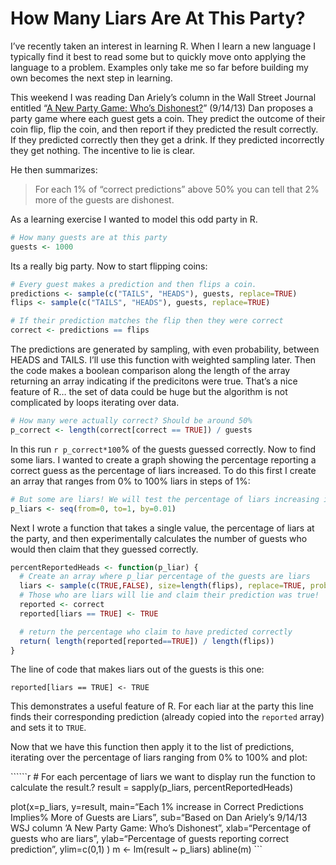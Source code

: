 How Many Liars Are At This Party?
========================================================

I've recently taken an interest in learning R. When I learn a new language I typically find it best to read some but to quickly move onto applying the language to a problem. Examples only take me so far before building my own becomes the next step in learning.

This weekend I was reading Dan Ariely's column in the Wall Street Journal entitled "[A New Party Game: Who's Dishonest?](http://online.wsj.com/article/SB10001424127887324094704579068960871433566.html)" (9/14/13) Dan proposes a party game where each guest gets a coin. They predict the outcome of their coin flip, flip the coin, and then report if they predicted the result correctly. If they predicted correctly then they get a drink. If they predicted incorrectly they get nothing. The incentive to lie is clear.

He then summarizes:

> For each 1% of "correct predictions" above 50% you can tell that 2% more of the guests are dishonest.

As a learning exercise I wanted to model this odd party in R.

```r
# How many guests are at this party
guests <- 1000
```

Its a really big party. Now to start flipping coins:

```r
# Every guest makes a prediction and then flips a coin.
predictions <- sample(c("TAILS", "HEADS"), guests, replace=TRUE)
flips <- sample(c("TAILS", "HEADS"), guests, replace=TRUE)

# If their prediction matches the flip then they were correct
correct <- predictions == flips
```

The predictions are generated by sampling, with even probability, between HEADS and TAILS. I'll use this function with weighted sampling later. Then the code makes a boolean comparison along the length of the array returning an array indicating if the predicitons were true. That's a nice feature of R... the set of data could be huge but the algorithm is not complicated by loops iterating over data.

```r
# How many were actually correct? Should be around 50%
p_correct <- length(correct[correct == TRUE]) / guests
```

In this run ```r p_correct*100```% of the guests guessed correctly. Now to find some liars. I wanted to create a graph showing the percentage reporting a correct guess as the percentage of liars increased. To do this first I create an array that ranges from 0% to 100% liars in steps of 1%:

```r
# But some are liars! We will test the percentage of liars increasing in 1% increments
p_liars <- seq(from=0, to=1, by=0.01)
```

Next I wrote a function that takes a single value, the percentage of liars at the party, and then experimentally calculates the number of guests who would then claim that they guessed correctly.

```r
percentReportedHeads <- function(p_liar) {
  # Create an array where p_liar percentage of the guests are liars
  liars <- sample(c(TRUE,FALSE), size=length(flips), replace=TRUE, prob=c(p_liar, 1 - p_liar))
  # Those who are liars will lie and claim their prediction was true!
  reported <- correct
  reported[liars == TRUE] <- TRUE

  # return the percentage who claim to have predicted correctly
  return( length(reported[reported==TRUE]) / length(flips))
}
```

The line of code that makes liars out of the guests is this one:

    reported[liars == TRUE] <- TRUE    

This demonstrates a useful feature of R. For each liar at the party this line finds their corresponding prediction (already copied into the `reported` array) and sets it to `TRUE`.

Now that we have this function then apply it to the list of predictions, iterating over the percentage of liars ranging from 0% to 100% and plot:

``````r
# For each percentage of liars we want to display run the function to calculate the result.?
result = sapply(p_liars, percentReportedHeads)

plot(x=p_liars, y=result, 
     main="Each 1% increase in Correct Predictions Implies\n 2% More of Guests are Liars",
     sub="Based on Dan Ariely's 9/14/13 WSJ column 'A New Party Game: Who's Dishonest",
     xlab="Percentage of guests who are liars",
     ylab="Percentage of guests reporting correct prediction",
     ylim=c(0,1)
     )
m <- lm(result ~ p_liars)
abline(m)
```